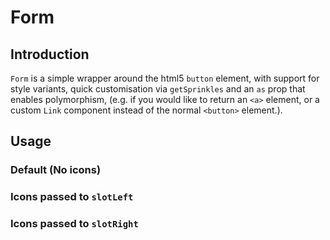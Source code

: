 

<Meta of={stories} />

# Form

<Canvas of={stories.Default} />

## Introduction

`Form` is a simple wrapper around the html5 `button` element, with support for
style variants, quick customisation via `getSprinkles` and an `as` prop that
enables polymorphism, (e.g. if you would like to return an `<a>` element, or a
custom `Link` component instead of the normal `<button>` element.).

## Usage

### Default (No icons)

<Canvas of={stories.Default} />

### Icons passed to `slotLeft`

<Canvas of={stories.WithSlotLeft} />

### Icons passed to `slotRight`

<Canvas of={stories.WithSlotRight} />
